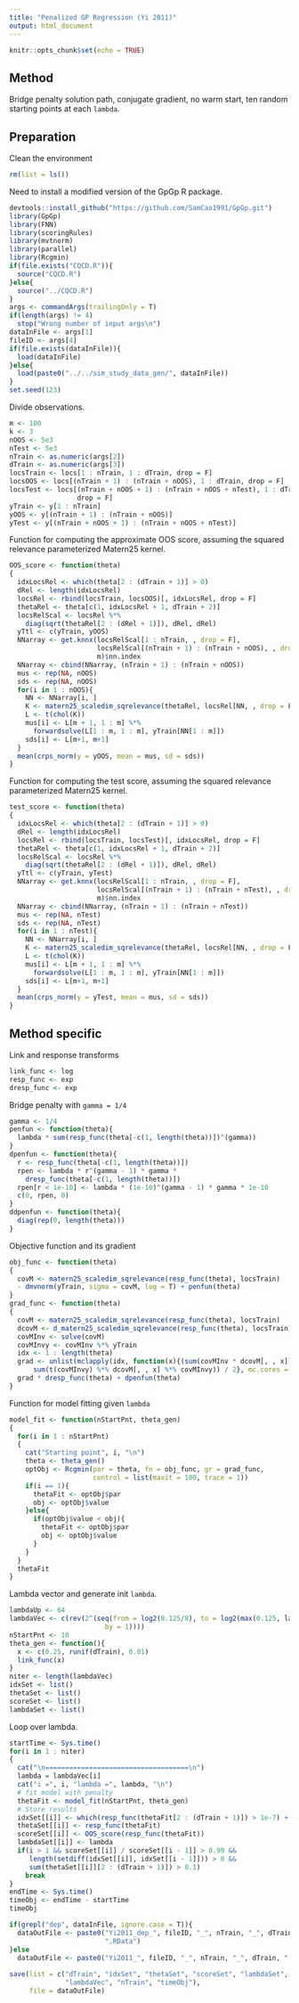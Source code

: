 ```yaml
---
title: "Penalized GP Regression (Yi 2011)"
output: html_document
---
```


```r
knitr::opts_chunk$set(echo = TRUE)
```

## Method 
Bridge penalty solution path, conjugate gradient, no warm start, ten random starting points at each `lambda`.

## Preparation
Clean the environment
```r
rm(list = ls())
```
Need to install a modified version of the GpGp R package.
```r
devtools::install_github("https://github.com/SamCao1991/GpGp.git")
library(GpGp)
library(FNN)
library(scoringRules)
library(mvtnorm)
library(parallel)
library(Rcgmin)
if(file.exists("CQCD.R")){
  source("CQCD.R")
}else{
  source("../CQCD.R")
}
args <- commandArgs(trailingOnly = T)
if(length(args) != 4)
  stop("Wrong number of input args\n")
dataInFile <- args[1]
fileID <- args[4]
if(file.exists(dataInFile)){
  load(dataInFile)
}else{
  load(paste0("../../sim_study_data_gen/", dataInFile))
}
set.seed(123)
```
Divide observations.
```r
m <- 100
k <- 3
nOOS <- 5e3
nTest <- 5e3
nTrain <- as.numeric(args[2])
dTrain <- as.numeric(args[3])
locsTrain <- locs[1 : nTrain, 1 : dTrain, drop = F]
locsOOS <- locs[(nTrain + 1) : (nTrain + nOOS), 1 : dTrain, drop = F]
locsTest <- locs[(nTrain + nOOS + 1) : (nTrain + nOOS + nTest), 1 : dTrain, 
                 drop = F]
yTrain <- y[1 : nTrain]
yOOS <- y[(nTrain + 1) : (nTrain + nOOS)]
yTest <- y[(nTrain + nOOS + 1) : (nTrain + nOOS + nTest)]
```
Function for computing the approximate OOS score, assuming the squared relevance parameterized Matern25 kernel.
```r
OOS_score <- function(theta)
{
  idxLocsRel <- which(theta[2 : (dTrain + 1)] > 0)
  dRel <- length(idxLocsRel)
  locsRel <- rbind(locsTrain, locsOOS)[, idxLocsRel, drop = F]
  thetaRel <- theta[c(1, idxLocsRel + 1, dTrain + 2)]
  locsRelScal <- locsRel %*% 
    diag(sqrt(thetaRel[2 : (dRel + 1)]), dRel, dRel)
  yTtl <- c(yTrain, yOOS)
  NNarray <- get.knnx(locsRelScal[1 : nTrain, , drop = F],
                      locsRelScal[(nTrain + 1) : (nTrain + nOOS), , drop = F], 
                      m)$nn.index
  NNarray <- cbind(NNarray, (nTrain + 1) : (nTrain + nOOS))
  mus <- rep(NA, nOOS)
  sds <- rep(NA, nOOS)
  for(i in 1 : nOOS){
    NN <- NNarray[i, ]
    K <- matern25_scaledim_sqrelevance(thetaRel, locsRel[NN, , drop = F])
    L <- t(chol(K))
    mus[i] <- L[m + 1, 1 : m] %*% 
      forwardsolve(L[1 : m, 1 : m], yTrain[NN[1 : m]])
    sds[i] <- L[m+1, m+1]
  }
  mean(crps_norm(y = yOOS, mean = mus, sd = sds))
}
```

Function for computing the test score, assuming the squared relevance parameterized Matern25 kernel.
```r
test_score <- function(theta)
{
  idxLocsRel <- which(theta[2 : (dTrain + 1)] > 0)
  dRel <- length(idxLocsRel)
  locsRel <- rbind(locsTrain, locsTest)[, idxLocsRel, drop = F]
  thetaRel <- theta[c(1, idxLocsRel + 1, dTrain + 2)]
  locsRelScal <- locsRel %*% 
    diag(sqrt(thetaRel[2 : (dRel + 1)]), dRel, dRel)
  yTtl <- c(yTrain, yTest)
  NNarray <- get.knnx(locsRelScal[1 : nTrain, , drop = F],
                      locsRelScal[(nTrain + 1) : (nTrain + nTest), , drop = F], 
                      m)$nn.index
  NNarray <- cbind(NNarray, (nTrain + 1) : (nTrain + nTest))
  mus <- rep(NA, nTest)
  sds <- rep(NA, nTest)
  for(i in 1 : nTest){
    NN <- NNarray[i, ]
    K <- matern25_scaledim_sqrelevance(thetaRel, locsRel[NN, , drop = F])
    L <- t(chol(K))
    mus[i] <- L[m + 1, 1 : m] %*% 
      forwardsolve(L[1 : m, 1 : m], yTrain[NN[1 : m]])
    sds[i] <- L[m+1, m+1]
  }
  mean(crps_norm(y = yTest, mean = mus, sd = sds))
}
```

## Method specific

Link and response transforms
```r
link_func <- log
resp_func <- exp
dresp_func <- exp
```

Bridge penalty with `gamma = 1/4`
```r
gamma <- 1/4
penfun <- function(theta){
  lambda * sum(resp_func(theta[-c(1, length(theta))])^(gamma))
}
dpenfun <- function(theta){
  r <- resp_func(theta[-c(1, length(theta))])
  rpen <- lambda * r^(gamma - 1) * gamma * 
    dresp_func(theta[-c(1, length(theta))])
  rpen[r < 1e-10] <- lambda * (1e-10)^(gamma - 1) * gamma * 1e-10
  c(0, rpen, 0)
}
ddpenfun <- function(theta){
  diag(rep(0, length(theta)))
}
```

Objective function and its gradient
```r
obj_func <- function(theta)
{
  covM <- matern25_scaledim_sqrelevance(resp_func(theta), locsTrain)
  - dmvnorm(yTrain, sigma = covM, log = T) + penfun(theta)
}
grad_func <- function(theta)
{
  covM <- matern25_scaledim_sqrelevance(resp_func(theta), locsTrain)
  dcovM <- d_matern25_scaledim_sqrelevance(resp_func(theta), locsTrain)
  covMInv <- solve(covM)
  covMInvy <- covMInv %*% yTrain
  idx <- 1 : length(theta)
  grad <- unlist(mclapply(idx, function(x){(sum(covMInv * dcovM[, , x]) - 
      sum(t(covMInvy) %*% dcovM[, , x] %*% covMInvy)) / 2}, mc.cores = 55))
  grad * dresp_func(theta) + dpenfun(theta)
}
```
Function for model fitting given `lambda`
```r
model_fit <- function(nStartPnt, theta_gen)
{
  for(i in 1 : nStartPnt)
  {
    cat("Starting point", i, "\n")
    theta <- theta_gen()
    optObj <- Rcgmin(par = theta, fn = obj_func, gr = grad_func, 
                     control = list(maxit = 100, trace = 1))
    if(i == 1){
      thetaFit <- optObj$par
      obj <- optObj$value
    }else{
      if(optObj$value < obj){
        thetaFit <- optObj$par
        obj <- optObj$value
      }
    }
  }
  thetaFit
}
```
Lambda vector and generate init `lambda`.
```r
lambdaUp <- 64
lambdaVec <- c(rev(2^(seq(from = log2(0.125/8), to = log2(max(0.125, lambdaUp)), 
                        by = 1))))
nStartPnt <- 10
theta_gen <- function(){
  x <- c(0.25, runif(dTrain), 0.01)
  link_func(x)
}
niter <- length(lambdaVec)
idxSet <- list()
thetaSet <- list()
scoreSet <- list()
lambdaSet <- list()
```
Loop over lambda.
```r
startTime <- Sys.time()
for(i in 1 : niter)
{
  cat("\n====================================\n")
  lambda = lambdaVec[i]
  cat("i =", i, "lambda =", lambda, "\n")
  # fit model with penalty
  thetaFit <- model_fit(nStartPnt, theta_gen)
  # Store results
  idxSet[[i]] <- which(resp_func(thetaFit[2 : (dTrain + 1)]) > 1e-7) + 1
  thetaSet[[i]] <- resp_func(thetaFit) 
  scoreSet[[i]] <- OOS_score(resp_func(thetaFit))
  lambdaSet[[i]] <- lambda
  if(i > 1 && scoreSet[[i]] / scoreSet[[i - 1]] > 0.99 &&
     length(setdiff(idxSet[[i]], idxSet[[i - 1]])) > 0 && 
     sum(thetaSet[[i]][2 : (dTrain + 1)]) > 0.1)
    break
}
endTime <- Sys.time()
timeObj <- endTime - startTime
timeObj
```

```r
if(grepl("dep", dataInFile, ignore.case = T)){
  dataOutFile <- paste0("Yi2011_dep_", fileID, "_", nTrain, "_", dTrain, 
                        ".RData")
}else
  dataOutFile <- paste0("Yi2011_", fileID, "_", nTrain, "_", dTrain, ".RData")
  
save(list = c("dTrain", "idxSet", "thetaSet", "scoreSet", "lambdaSet",
              "lambdaVec", "nTrain", "timeObj"), 
     file = dataOutFile)
```
